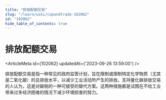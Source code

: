 ```yaml
---
title: "排放配额交易"
slug: "/learn/wiki/capandtrade-102062"
id: "102062"
hide_table_of_contents: true
---
```



# 排放配额交易

<ArticleMeta id={102062} updatedAt={'2023-09-26 13:59:00'} />
<div className='border-solid border-b border-t-0 my-4 border-[var(--ifm-color-gray-300)]' />

排放配额交易是指一种常见的政府监管计划，旨在限制或限制特定化学物质（尤其是二氧化碳）的总排放水平，以减少工业活动所产生的排放。支持量化碳排放交易的人认为，这是对碳税的一种可接受的替代方案。这两种措施都是试图在不给工业带来过多经济困难的情况下减少环境损害的努力。
